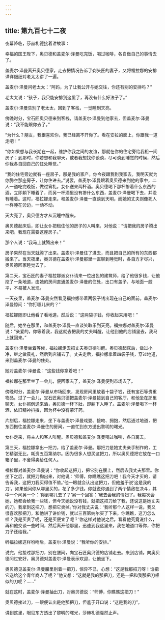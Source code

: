 ```yaml
---
---
---
```

title: 第九百七十二夜
---






夜幕降临，莎赫札德接着讲故事：





幸福的国王陛下，奥贝德和盖麦尔·泽曼吃完饭，喝过咖啡，各自做自己的事情去了。

盖麦尔·泽曼离开奥贝德家，走去把情况告诉了剃头匠的妻子，又将福拉娜的安排详详细细对老太太讲了一遍。

盖麦尔·泽曼问老太太：“阿妈，为了让我公开与她交往，你还有别的安排吗？”

老太太说：“孩子，我只能安排到这里了，再没有什么好法子了。”

盖麦尔·泽曼告别了老太太，回到了客栈，一觉睡到天亮。

傍晚时分，宝石匠奥贝德来到客栈，请盖麦尔·泽曼到他家去，但盖麦尔·泽曼说：“我不能跟你去了。”

“为什么？朋友，我很喜欢你，我已经离不开你了。看在安拉的面上，你跟我一道走吧！”

“你如果想与我长期在一起，维护你我之间的友谊，那就在你的住宅旁给我租一间房子；到那时，你若想和我聊天，或者我想找你谈谈，尽可谈到睡觉的时候，然后你我各自回自己的住处睡觉。”

“我的住宅旁边就有一座房子，那是我的家产。你今夜跟我到我家去，我明天就为你腾空那座房子，让你住进去。”说罢，盖麦尔·泽曼跟着奥贝德来到他的家中，二人一道吃完晚饭，做过宵礼，女仆送来两杯酒。奥贝德喝下那杯掺着什么东西的酒，立即躺下睡着了，而另一杯酒里没有掺什么东西，盖麦尔·泽曼喝下去，并没有睡着。这时，福拉娜走来，和盖麦尔·泽曼一直谈到天明，而她的丈夫则像死人一样睡在旁边，一动不动。

天大亮了，奥贝德方才从沉睡中醒来。

奥贝德起床后，即让女仆把租住他的房子的人叫来，对他说：“请把我的房子腾出来吧，我现在需要这座房子。”

那个人说：“我马上就腾出来！”

房子果然在当天就腾了出来。盖麦尔·泽曼住了进去，而且把自己的所有的东西都搬来了。当天夜里，奥贝德在盖麦尔·泽曼那里一直聊到睡觉时，各自方才尽兴，奥贝德回家睡觉去了。

第二天，宝石匠的妻子福拉娜派女仆请来一位出色的建筑师，给了他很多钱，让他挖了一条地道，由她的房间直通盖麦尔·泽曼的住处，出口有盖子，与地面一般平，不易被人发现。

一天夜里，盖麦尔·泽曼突然看见福拉娜带着两袋子钱出现在自己的面前。盖麦尔·泽曼惊问：“你打哪儿来的？”

福拉娜随即让他看了看地道，然后说：“这两袋子钱，你收起来用吧！”

随后，她坐在那里，和盖麦尔·泽曼一直谈笑取乐到天亮。福拉娜对盖麦尔·泽曼说：“亲爱的，你等着我，我这就去把我的丈夫叫醒，让他到他的店铺里去，我马上就回来。”

盖麦尔·泽曼坐着等候，福拉娜走去把丈夫奥贝德叫醒。奥贝德起床后，做过小净，继之做晨礼，然后到店铺去了。丈夫走后，福拉娜拿着四袋子钱，穿过地道，来到盖麦尔·泽曼的住处。

她对盖麦尔·泽曼说：“这些钱你拿着吧！”

福拉娜在那里坐了一会儿，便回家去了，盖麦尔·泽曼便到市场去了。

傍晚时分，盖麦尔·泽曼从市场回来，发现房间里放着十袋子钱，还有宝石等贵重物品。过了一会儿，宝石匠奥贝德把盖麦尔·泽曼接到自己的客厅，和他坐在那里聊天，女仆照例送来酒，奥贝德一杯下肚，即躺下入睡了。盖麦尔·泽曼喝下一杯酒，依旧精神抖擞，因为杯中没有蒙汗药。

片刻后，福拉娜走来，坐下与盖麦尔·泽曼戏耍、接吻、拥抱，然后通过地道，把东西搬往盖麦尔·泽曼住的房间，一直忙到东方透出黎明的曙光。

女仆走来，将主人和客人叫醒。奥贝德和盖麦尔·泽曼喝过咖啡，各自离去。

第三天，福拉娜拿出一把刀，给了盖麦尔·泽曼。那把刀是她丈夫亲手制作的，工艺精湛无比，耗资五百第纳尔。因为很多人想买这把刀，所以奥贝德把它放在一口箱子里，不舍得卖给任何人。

福拉娜对盖麦尔·泽曼说：“你收起这把刀，把它别在腰上，然后去我丈夫那里。你坐下之后，就把刀掏出来，对他说：‘师傅，你瞧瞧这把刀吧！我今天才买的，请告诉我，这把刀我买得值不值。’他一眼就会认出这把刀，但他羞于说‘这是我的刀’。如果他问你从哪里买的，花了多少钱，你就说你遇到了两个情敌在决斗，其中一个问另一个：‘你到哪儿去了？’另一个回答：‘我去会我的情妇了。我每次会她，她都会给我一些钱，但今天她说没有钱，就把这把刀给了我，还说这是她丈夫的刀。我拿到这把刀，想把它卖掉。’你对我丈夫说：‘我听那个人这样一说，我又很喜欢那把刀，和他讲了讲价钱，就以三百第纳尔买了下来。你瞧瞧，这刀怎么样？我是买贵了呢，还是买便宜了呢？’你这样对他说之后，看看他究竟说什么，再和他交谈一些时间，然后离开他那里，迅速到我这里来，我在地道口等你，你把刀子还给我。”

听福拉娜这样吩咐后，盖麦尔·泽曼说：“我听你的安排。”

说完，他接过那把刀，别在腰间，向宝石匠奥贝德的店铺走去。来到店铺，向奥贝德问过安好，奥贝德对盖麦尔·泽曼表示欢迎，让他坐下。

奥贝德见盖麦尔·泽曼腰里别着一把刀，惊异不已，心想：“这是我那把刀呀！谁把它送给这个青年商人了呢？”他又想：“这就是我的那把刀，还是一把和我那把刀相似的刀呢？……”

就在这时，盖麦尔·泽曼抽出刀，对奥贝德说：“师傅，你瞧瞧这把刀！”

奥贝德接过刀，一眼便认出是他那把刀，但羞于开口说：“这是我的刀”。





讲到这里，眼见东方透出了黎明的曙光，莎赫札德戛然止声。